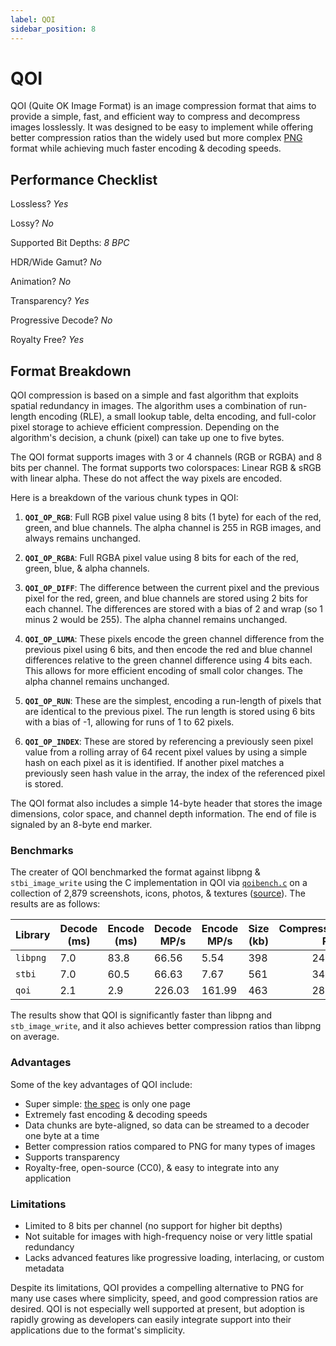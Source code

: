 ```yaml
---
label: QOI
sidebar_position: 8
---
```


# QOI

QOI (Quite OK Image Format) is an image compression format that aims to provide a simple, fast, and efficient way to compress and decompress images losslessly. It was designed to be easy to implement while offering better compression ratios than the widely used but more complex [PNG](../images/PNG.mdx) format while achieving much faster encoding & decoding speeds.

## Performance Checklist

Lossless? *Yes*

Lossy? *No*

Supported Bit Depths:
*8 BPC*

HDR/Wide Gamut? *No*

Animation? *No*

Transparency? *Yes*

Progressive Decode? *No*

Royalty Free? *Yes*

## Format Breakdown

QOI compression is based on a simple and fast algorithm that exploits spatial redundancy in images. The algorithm uses a combination of run-length encoding (RLE), a small lookup table, delta encoding, and full-color pixel storage to achieve efficient compression. Depending on the algorithm's decision, a chunk (pixel) can take up one to five bytes.

The QOI format supports images with 3 or 4 channels (RGB or RGBA) and 8 bits per channel. The format supports two colorspaces: Linear RGB & sRGB with linear alpha. These do not affect the way pixels are encoded.

Here is a breakdown of the various chunk types in QOI:

1. **`QOI_OP_RGB`**: Full RGB pixel value using 8 bits (1 byte) for each of the red, green, and blue channels. The alpha channel is 255 in RGB images, and always remains unchanged.

2. **`QOI_OP_RGBA`**: Full RGBA pixel value using 8 bits for each of the red, green, blue, & alpha channels.

3. **`QOI_OP_DIFF`**: The difference between the current pixel and the previous pixel for the red, green, and blue channels are stored using 2 bits for each channel. The differences are stored with a bias of 2 and wrap (so 1 minus 2 would be 255). The alpha channel remains unchanged.

4. **`QOI_OP_LUMA`**: These pixels encode the green channel difference from the previous pixel using 6 bits, and then encode the red and blue channel differences relative to the green channel difference using 4 bits each. This allows for more efficient encoding of small color changes. The alpha channel remains unchanged.

5. **`QOI_OP_RUN`**: These are the simplest, encoding a run-length of pixels that are identical to the previous pixel. The run length is stored using 6 bits with a bias of -1, allowing for runs of 1 to 62 pixels.

6. **`QOI_OP_INDEX`**: These are stored by referencing a previously seen pixel value from a rolling array of 64 recent pixel values by using a simple hash on each pixel as it is identified. If another pixel matches a previously seen hash value in the array, the index of the referenced pixel is stored.

The QOI format also includes a simple 14-byte header that stores the image dimensions, color space, and channel depth information. The end of file is signaled by an 8-byte end marker.

### Benchmarks

The creater of QOI benchmarked the format against libpng & `stbi_image_write` using the C implementation in QOI via [`qoibench.c`](https://github.com/phoboslab/qoi/blob/master/qoibench.c) on a collection of 2,879 screenshots, icons, photos, & textures ([source](https://qoiformat.org/benchmark/qoi_benchmark_suite.tar)). The results are as follows:

| **Library** | **Decode (ms)** | **Encode (ms)** | **Decode MP/s**  | **Encode MP/s**  | **Size (kb)** | **Compression Rate** |
|---------|-----------|-----------|--------------|--------------|---------|-------:|
| `libpng`| 7.0       | 83.8      | 66.56        | 5.54         | 398     | 24.2%  |
| `stbi`  | 7.0       | 60.5      | 66.63        | 7.67         | 561     | 34.2%  |
| `qoi`   | 2.1       | 2.9       | 226.03       | 161.99       | 463     | 28.2%  |

The results show that QOI is significantly faster than libpng and `stb_image_write`, and it also achieves better compression ratios than libpng on average.

### Advantages

Some of the key advantages of QOI include:

- Super simple: [the spec](https://qoiformat.org/qoi-specification.pdf) is only one page
- Extremely fast encoding & decoding speeds
- Data chunks are byte-aligned, so data can be streamed to a decoder one byte at a time
- Better compression ratios compared to PNG for many types of images
- Supports transparency
- Royalty-free, open-source (CC0), & easy to integrate into any application

### Limitations

- Limited to 8 bits per channel (no support for higher bit depths)
- Not suitable for images with high-frequency noise or very little spatial redundancy
- Lacks advanced features like progressive loading, interlacing, or custom metadata

Despite its limitations, QOI provides a compelling alternative to PNG for many use cases where simplicity, speed, and good compression ratios are desired. QOI is not especially well supported at present, but adoption is rapidly growing as developers can easily integrate support into their applications due to the format's simplicity.
